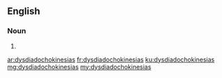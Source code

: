==English==

===Noun===
{{head|en|plural}}

# {{plural of|dysdiadochokinesia|lang=en|nocat=1}}

[[ar:dysdiadochokinesias]]
[[fr:dysdiadochokinesias]]
[[ku:dysdiadochokinesias]]
[[mg:dysdiadochokinesias]]
[[my:dysdiadochokinesias]]